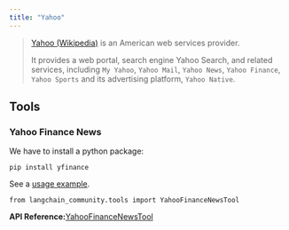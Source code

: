 ```yaml
---
title: "Yahoo"
---
```


> [Yahoo (Wikipedia)](https://en.wikipedia.org/wiki/Yahoo) is an American web services provider.
>
> It provides a web portal, search engine Yahoo Search, and related services, including `My Yahoo`, `Yahoo Mail`, `Yahoo News`, `Yahoo Finance`, `Yahoo Sports` and its advertising platform, `Yahoo Native`.

## Tools

### Yahoo Finance News

We have to install a python package:

```
pip install yfinance
```

See a [usage example](/src/oss/integrations/tools/yahoo_finance_news).

```
from langchain_community.tools import YahooFinanceNewsTool
```

**API Reference:**[YahooFinanceNewsTool](https://python.langchain.com/api_reference/community/tools/langchain_community.tools.yahoo_finance_news.YahooFinanceNewsTool.html)
